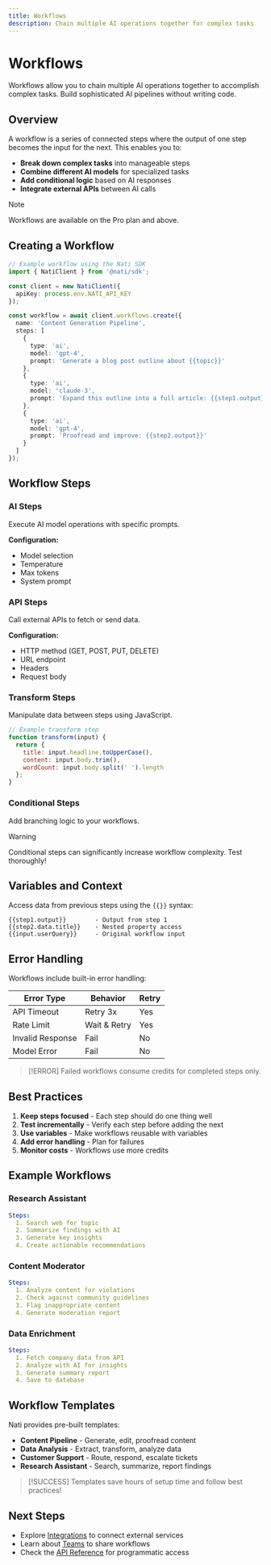 ```yaml
---
title: Workflows
description: Chain multiple AI operations together for complex tasks
---
```


# Workflows

Workflows allow you to chain multiple AI operations together to accomplish complex tasks. Build sophisticated AI pipelines without writing code.

## Overview

A workflow is a series of connected steps where the output of one step becomes the input for the next. This enables you to:

- **Break down complex tasks** into manageable steps
- **Combine different AI models** for specialized tasks
- **Add conditional logic** based on AI responses
- **Integrate external APIs** between AI calls

> [!NOTE]
> Workflows are available on the Pro plan and above.

## Creating a Workflow

```typescript
// Example workflow using the Nati SDK
import { NatiClient } from '@nati/sdk';

const client = new NatiClient({
  apiKey: process.env.NATI_API_KEY
});

const workflow = await client.workflows.create({
  name: 'Content Generation Pipeline',
  steps: [
    {
      type: 'ai',
      model: 'gpt-4',
      prompt: 'Generate a blog post outline about {{topic}}'
    },
    {
      type: 'ai',
      model: 'claude-3',
      prompt: 'Expand this outline into a full article: {{step1.output}}'
    },
    {
      type: 'ai',
      model: 'gpt-4',
      prompt: 'Proofread and improve: {{step2.output}}'
    }
  ]
});
```

## Workflow Steps

### AI Steps
Execute AI model operations with specific prompts.

**Configuration:**
- Model selection
- Temperature
- Max tokens
- System prompt

### API Steps
Call external APIs to fetch or send data.

**Configuration:**
- HTTP method (GET, POST, PUT, DELETE)
- URL endpoint
- Headers
- Request body

### Transform Steps
Manipulate data between steps using JavaScript.

```javascript
// Example transform step
function transform(input) {
  return {
    title: input.headline.toUpperCase(),
    content: input.body.trim(),
    wordCount: input.body.split(' ').length
  };
}
```

### Conditional Steps
Add branching logic to your workflows.

> [!WARNING]
> Conditional steps can significantly increase workflow complexity. Test thoroughly!

## Variables and Context

Access data from previous steps using the `{{}}` syntax:

```
{{step1.output}}        - Output from step 1
{{step2.data.title}}    - Nested property access
{{input.userQuery}}     - Original workflow input
```

## Error Handling

Workflows include built-in error handling:

| Error Type | Behavior | Retry |
|-----------|----------|-------|
| API Timeout | Retry 3x | Yes |
| Rate Limit | Wait & Retry | Yes |
| Invalid Response | Fail | No |
| Model Error | Fail | No |

> [!ERROR]
> Failed workflows consume credits for completed steps only.

## Best Practices

1. **Keep steps focused** - Each step should do one thing well
2. **Test incrementally** - Verify each step before adding the next
3. **Use variables** - Make workflows reusable with variables
4. **Add error handling** - Plan for failures
5. **Monitor costs** - Workflows use more credits

## Example Workflows

### Research Assistant

```yaml
Steps:
  1. Search web for topic
  2. Summarize findings with AI
  3. Generate key insights
  4. Create actionable recommendations
```

### Content Moderator

```yaml
Steps:
  1. Analyze content for violations
  2. Check against community guidelines
  3. Flag inappropriate content
  4. Generate moderation report
```

### Data Enrichment

```yaml
Steps:
  1. Fetch company data from API
  2. Analyze with AI for insights
  3. Generate summary report
  4. Save to database
```

## Workflow Templates

Nati provides pre-built templates:

- **Content Pipeline** - Generate, edit, proofread content
- **Data Analysis** - Extract, transform, analyze data
- **Customer Support** - Route, respond, escalate tickets
- **Research Assistant** - Search, summarize, report findings

> [!SUCCESS]
> Templates save hours of setup time and follow best practices!

## Next Steps

- Explore [Integrations](/docs/integrations) to connect external services
- Learn about [Teams](/docs/teams) to share workflows
- Check the [API Reference](/docs/api-reference) for programmatic access
